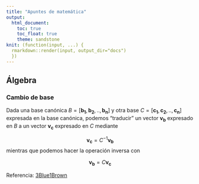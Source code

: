 ```yaml
---
title: "Apuntes de matemática"
output: 
  html_document:
    toc: true
    toc_float: true
    theme: sandstone
knit: (function(input, ...) {
  rmarkdown::render(input, output_dir="docs") 
  })
---
```


Álgebra
-------

### Cambio de base

Dada una base canónica $B = [\mathbf{b_1},\mathbf{b_2},..,\mathbf{b_n}]$ y otra base $C = [\mathbf{c_1},\mathbf{c_2},..,\mathbf{c_n}]$ expresada en la base canónica, podemos "traducir" un vector $\mathbf{v_b}$ expresado en $B$ a un vector $\mathbf{v_c}$ expresado en $C$ mediante

$$ \mathbf{v_c} = C^{-1}\mathbf{v_b}  $$
mientras que podemos hacer la operación inversa con

$$ \mathbf{v_b} = C\mathbf{v_c} $$

Referencia: [3Blue1Brown](https://www.youtube.com/watch?v=P2LTAUO1TdA)


<!-- TODO: scalar projection -- sector projection -->
